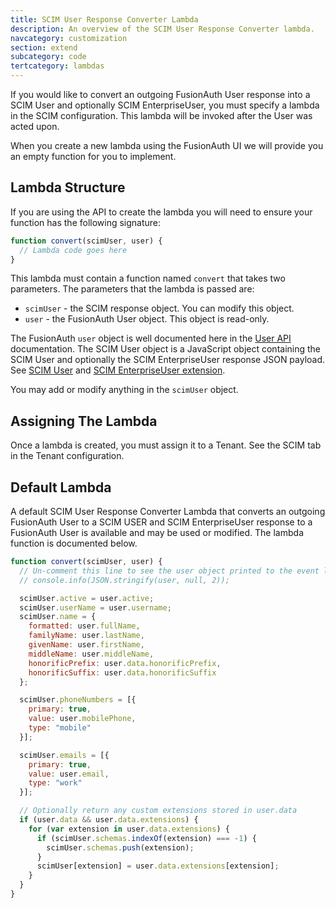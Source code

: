 ```yaml
---
title: SCIM User Response Converter Lambda
description: An overview of the SCIM User Response Converter lambda.
navcategory: customization
section: extend
subcategory: code
tertcategory: lambdas
---
```


If you would like to convert an outgoing FusionAuth User response into a SCIM User and optionally SCIM EnterpriseUser, you must specify a lambda in the SCIM configuration. This lambda will be invoked after the User was acted upon.

When you create a new lambda using the FusionAuth UI we will provide you an empty function for you to implement.

## Lambda Structure

If you are using the API to create the lambda you will need to ensure your function has the following signature:

```javascript
function convert(scimUser, user) {
  // Lambda code goes here
}
```

This lambda must contain a function named `convert` that takes two parameters. The parameters that the lambda is passed are:

* `scimUser` - the SCIM response object. You can modify this object.
* `user` - the FusionAuth User object. This object is read-only.

The FusionAuth `user` object is well documented here in the [User API](/docs/apis/users) documentation. The SCIM User object is a JavaScript object containing the SCIM User and optionally the SCIM EnterpriseUser response JSON payload. See [SCIM User](https://datatracker.ietf.org/doc/html/rfc7643#section-4.1) and [SCIM EnterpriseUser extension](https://datatracker.ietf.org/doc/html/rfc7643#section-4.3).

You may add or modify anything in the `scimUser` object.

## Assigning The Lambda

Once a lambda is created, you must assign it to a Tenant. See the SCIM tab in the Tenant configuration.

## Default Lambda

A default SCIM User Response Converter Lambda that converts an outgoing FusionAuth User to a SCIM USER and SCIM EnterpriseUser response to a FusionAuth User is available and may be used or modified. The lambda function is documented below.

```javascript
function convert(scimUser, user) {
  // Un-comment this line to see the user object printed to the event log
  // console.info(JSON.stringify(user, null, 2));

  scimUser.active = user.active;
  scimUser.userName = user.username;
  scimUser.name = {
    formatted: user.fullName,
    familyName: user.lastName,
    givenName: user.firstName,
    middleName: user.middleName,
    honorificPrefix: user.data.honorificPrefix,
    honorificSuffix: user.data.honorificSuffix
  };

  scimUser.phoneNumbers = [{
    primary: true,
    value: user.mobilePhone,
    type: "mobile"
  }];

  scimUser.emails = [{
    primary: true,
    value: user.email,
    type: "work"
  }];

  // Optionally return any custom extensions stored in user.data
  if (user.data && user.data.extensions) {
    for (var extension in user.data.extensions) {
      if (scimUser.schemas.indexOf(extension) === -1) {
        scimUser.schemas.push(extension);
      }
      scimUser[extension] = user.data.extensions[extension];
    }
  }
}
```
